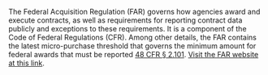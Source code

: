 The Federal Acquisition Regulation (FAR) governs how agencies award
and execute contracts, as well as requirements for reporting contract
data publicly and exceptions to these requirements. It is a component
of the Code of Federal Regulations (CFR). Among other details, the FAR
contains the latest micro-purchase threshold that governs the minimum
amount for federal awards that must be reported
 <a target="_blank" rel="noopener noreferrer" href="https://www.ecfr.gov/current/title-48/chapter-1/subchapter-A/part-2/subpart-2.1">48 CFR §
2.101</a>.
<a target="_blank" rel="noopener noreferrer" href="https://www.acquisition.gov/browse/index/far">Visit the FAR website at this
link</a>.